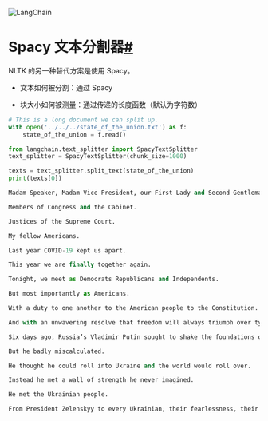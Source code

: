 

<Head>
  <script>
    {
      `(function() {
         var _hmt = _hmt || [];
(function() {
  var hm = document.createElement("script");
  hm.src = "https://hm.baidu.com/hm.js?e60fb290e204e04c5cb6f79b0ac1e697";
  var s = document.getElementsByTagName("script")[0]; 
  s.parentNode.insertBefore(hm, s);
})();
       })();`
    }
  </script>
</Head>

![LangChain](https://pica.zhimg.com/50/v2-56e8bbb52aa271012541c1fe1ceb11a2_r.gif)





Spacy 文本分割器[#](#spacy-text-splitter "跳转至本标题的永久链接")
==================================================

NLTK 的另一种替代方案是使用 Spacy。

- 文本如何被分割：通过 Spacy

- 块大小如何被测量：通过传递的长度函数（默认为字符数）

```python
# This is a long document we can split up.
with open('../../../state_of_the_union.txt') as f:
    state_of_the_union = f.read()

```

```python
from langchain.text_splitter import SpacyTextSplitter
text_splitter = SpacyTextSplitter(chunk_size=1000)

```

```python
texts = text_splitter.split_text(state_of_the_union)
print(texts[0])

```

```python
Madam Speaker, Madam Vice President, our First Lady and Second Gentleman.

Members of Congress and the Cabinet.

Justices of the Supreme Court.

My fellow Americans.  

Last year COVID-19 kept us apart.

This year we are finally together again. 

Tonight, we meet as Democrats Republicans and Independents.

But most importantly as Americans. 

With a duty to one another to the American people to the Constitution. 

And with an unwavering resolve that freedom will always triumph over tyranny. 

Six days ago, Russia’s Vladimir Putin sought to shake the foundations of the free world thinking he could make it bend to his menacing ways.

But he badly miscalculated. 

He thought he could roll into Ukraine and the world would roll over.

Instead he met a wall of strength he never imagined. 

He met the Ukrainian people. 

From President Zelenskyy to every Ukrainian, their fearlessness, their courage, their determination, inspires the world.

```

